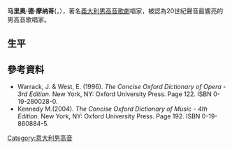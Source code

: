 '''马里奥·德·摩纳哥'''({{lang|it|Mario del Monaco}}，{{bd|1915年|7月27日|1982年|10月16日|catIdx=G}}），著名[[義大利|義大利]][[男高音|男高音]][[歌劇|歌劇]]唱家，被認為20世紀聲音最響亮的男高音歌唱家。

== 生平 ==


== 參考資料 ==
<div class="references-small">

* Warrack, J. & West, E. (1996). ''The Concise Oxford Dictionary of Opera - 3rd Edition''. New York, NY: Oxford University Press. Page 122. ISBN 0-19-280028-0.  
* Kennedy M.(2004). ''The Concise Oxford Dictionary of Music - 4th Edition''. New York, NY: Oxford University Press. Page 192. ISBN 0-19-860884-5.  

</div>
{{Authority control}}
{{singer-stub}}
{{opera-stub}}

[[Category:意大利男高音|Category:意大利男高音]]